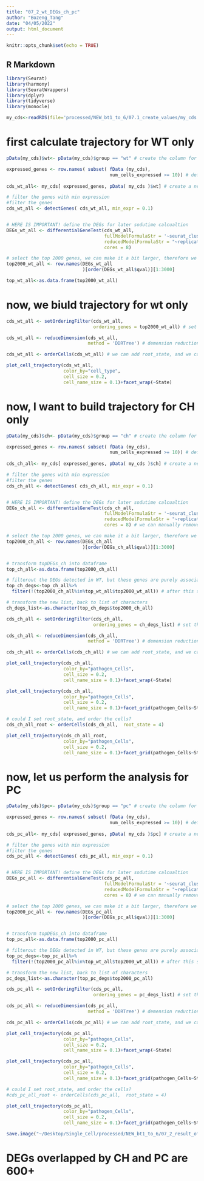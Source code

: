 ```yaml
---
title: "07_2_wt_DEGs_ch_pc"
author: "Bozeng_Tang"
date: "04/05/2022"
output: html_document
---
```


```r
knitr::opts_chunk$set(echo = TRUE)
```

## R Markdown


```r
library(Seurat)
library(harmony)
library(SeuratWrappers)
library(dplyr)
library(tidyverse)
library(monocle)

my_cds<-readRDS(file='processed/NEW_bt1_to_6/07.1_create_values/my_cds')
```

# first calculate trajectory for WT only
```r
pData(my_cds)$wt<- pData(my_cds)$group == "wt" # create the column for wt

expressed_genes <- row.names( subset( fData (my_cds), 
                                      num_cells_expressed >= 10)) # define the number of expressed genes
                              
cds_wt_all<- my_cds[ expressed_genes, pData( my_cds )$wt] # create a new monocle target only with WT

# filter the genes with min expression
#filter the genes 
cds_wt_all <- detectGenes( cds_wt_all, min_expr = 0.1)


# HERE IS IMPORTANT! define the DEGs for later sodutime calcualtion
DEGs_wt_all <- differentialGeneTest(cds_wt_all, 
                                    fullModelFormulaStr = '~seurat_clusters', 
                                    reducedModelFormulaStr = "~replicates",
                                    cores = 8)

# select the top 2000 genes, we can make it a bit larger, therefore we can elimiate more effects derived from wild type developmental stage
top2000_wt_all <- row.names(DEGs_wt_all
                            )[order(DEGs_wt_all$qval)][1:3000]

top_wt_all<-as.data.frame(top2000_wt_all)
```

# now, we biuld trajectory for wt only

```r
cds_wt_all <- setOrderingFilter(cds_wt_all, 
                                ordering_genes = top2000_wt_all) # set the order using top 2000

cds_wt_all <- reduceDimension(cds_wt_all, 
                              method = 'DDRTree') # demension reduction

cds_wt_all <- orderCells(cds_wt_all) # we can add root_state, and we can add num_paths to define the progress

plot_cell_trajectory(cds_wt_all, 
                     color_by="cell_type",
                     cell_size = 0.2,
                     cell_name_size = 0.1)+facet_wrap(~State)

```

# now, I want to build trajectory for CH only
```r
pData(my_cds)$ch<- pData(my_cds)$group == "ch" # create the column for wt

expressed_genes <- row.names( subset( fData (my_cds), 
                                      num_cells_expressed >= 10)) # define the number of expressed genes
                              
cds_ch_all<- my_cds[ expressed_genes, pData( my_cds )$ch] # create a new monocle target only with WT

# filter the genes with min expression
#filter the genes 
cds_ch_all <- detectGenes( cds_ch_all, min_expr = 0.1)


# HERE IS IMPORTANT! define the DEGs for later sodutime calcualtion
DEGs_ch_all <- differentialGeneTest(cds_ch_all, 
                                    fullModelFormulaStr = '~seurat_clusters', 
                                    reducedModelFormulaStr = "~replicates",
                                    cores = 8) # we can manually remove the DEGs, and I think taht would make a better sense, as the orig.ident+clusters would reduce the cluster 1, 6, 8 insight during this procedure

# select the top 2000 genes, we can make it a bit larger, therefore we can elimiate more effects derived from wild type developmental stage
top2000_ch_all <- row.names(DEGs_ch_all
                            )[order(DEGs_ch_all$qval)][1:3000]


# transform topDEGs_ch into dataframe
top_ch_all<-as.data.frame(top2000_ch_all) 

# filterout the DEGs detected in WT, but these genes are purely associated with infection progress, absoultely 
top_ch_degs<-top_ch_all%>%
  filter(!(top2000_ch_all%in%top_wt_all$top2000_wt_all)) # after this step, we removed 1300~ genes

# transform the new list, back to list of characters
ch_degs_list<-as.character(top_ch_degs$top2000_ch_all)

cds_ch_all <- setOrderingFilter(cds_ch_all, 
                                ordering_genes = ch_degs_list) # set the order using top 2000

cds_ch_all <- reduceDimension(cds_ch_all, 
                              method = 'DDRTree') # demension reduction

cds_ch_all <- orderCells(cds_ch_all) # we can add root_state, and we can add num_paths to define the progress

plot_cell_trajectory(cds_ch_all, 
                     color_by="pathogen_Cells",
                     cell_size = 0.2,
                     cell_name_size = 0.1)+facet_wrap(~State)

plot_cell_trajectory(cds_ch_all, 
                     color_by="pathogen_Cells",
                     cell_size = 0.2,
                     cell_name_size = 0.1)+facet_grid(pathogen_Cells~State)

# could I set root_state, and order the cells?
cds_ch_all_root <- orderCells(cds_ch_all,  root_state = 4)

plot_cell_trajectory(cds_ch_all_root, 
                     color_by="pathogen_Cells",
                     cell_size = 0.2,
                     cell_name_size = 0.1)+facet_grid(pathogen_Cells~State)
```

# now, let us perform the analysis for PC
```r
pData(my_cds)$pc<- pData(my_cds)$group == "pc" # create the column for wt

expressed_genes <- row.names( subset( fData (my_cds), 
                                      num_cells_expressed >= 10)) # define the number of expressed genes
                              
cds_pc_all<- my_cds[ expressed_genes, pData( my_cds )$pc] # create a new monocle target only with WT

# filter the genes with min expression
#filter the genes 
cds_pc_all <- detectGenes( cds_pc_all, min_expr = 0.1)


# HERE IS IMPORTANT! define the DEGs for later sodutime calcualtion
DEGs_pc_all <- differentialGeneTest(cds_pc_all, 
                                    fullModelFormulaStr = '~seurat_clusters', 
                                    reducedModelFormulaStr = "~replicates",
                                    cores = 8) # we can manually remove the DEGs, and I think taht would make a better sense, as the orig.ident+clusters would reduce the cluster 1, 6, 8 insight during this procedure

# select the top 2000 genes, we can make it a bit larger, therefore we can elimiate more effects derived from wild type developmental stage
top2000_pc_all <- row.names(DEGs_pc_all
                            )[order(DEGs_pc_all$qval)][1:3000]


# transform topDEGs_ch into dataframe
top_pc_all<-as.data.frame(top2000_pc_all) 

# filterout the DEGs detected in WT, but these genes are purely associated with infection progress, absoultely 
top_pc_degs<-top_pc_all%>%
  filter(!(top2000_pc_all%in%top_wt_all$top2000_wt_all)) # after this step, we removed 1300~ genes

# transform the new list, back to list of characters
pc_degs_list<-as.character(top_pc_degs$top2000_pc_all)

cds_pc_all <- setOrderingFilter(cds_pc_all, 
                                ordering_genes = pc_degs_list) # set the order using top 2000

cds_pc_all <- reduceDimension(cds_pc_all, 
                              method = 'DDRTree') # demension reduction

cds_pc_all <- orderCells(cds_pc_all) # we can add root_state, and we can add num_paths to define the progress

plot_cell_trajectory(cds_pc_all, 
                     color_by="pathogen_Cells",
                     cell_size = 0.2,
                     cell_name_size = 0.1)+facet_wrap(~State)

plot_cell_trajectory(cds_pc_all, 
                     color_by="pathogen_Cells",
                     cell_size = 0.2,
                     cell_name_size = 0.1)+facet_grid(pathogen_Cells~State)

# could I set root_state, and order the cells?
#cds_pc_all_root <- orderCells(cds_pc_all,  root_state = 4)

plot_cell_trajectory(cds_pc_all, 
                     color_by="pathogen_Cells",
                     cell_size = 0.2,
                     cell_name_size = 0.1)+facet_grid(pathogen_Cells~State)

save.image("~/Desktop/Single_Cell/processed/NEW_bt1_to_6/07_2_result_of_wt_DEGs_CH_PC/trjactory_wt_degs_ch_pc")
```

# DEGs overlapped by CH and PC are 600+

